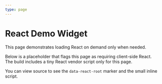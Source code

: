 ```yaml
---
type: page
---
```


# React Demo Widget

This page demonstrates loading React on demand only when needed.

Below is a placeholder that flags this page as requiring client-side React. The build includes a tiny React vendor script only for this page.

<div id="demo-react-root" data-react-root></div>

<script>
{`
(function(){
  function mount(){
    try {
      var React = window.React;
      var ReactDOMClient = window.ReactDOMClient;
      var el = document.getElementById('demo-react-root');
      if (!React || !ReactDOMClient || !el) return;
      var e = React.createElement;
      function Demo(){
        return e('div', {
          style: {
            padding: '0.75rem 1rem',
            border: '1px solid #e5e7eb',
            borderRadius: '6px',
            background: '#f9fafb'
          }
        }, 'Hello from a client-side React demo!');
      }
      var root = ReactDOMClient.createRoot(el);
      root.render(e(Demo));
    } catch (e) {}
  }
  if (document.readyState !== 'loading') mount();
  else document.addEventListener('DOMContentLoaded', mount);
})();
`}
</script>

You can view source to see the `data-react-root` marker and the small inline script.

